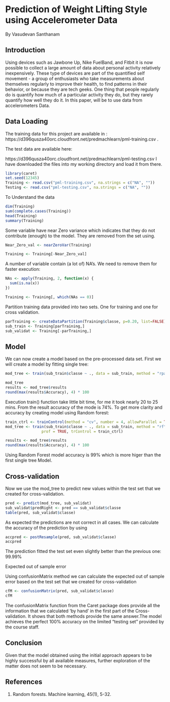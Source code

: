 Prediction of Weight Lifting Style using Accelerometer Data
============================================================
By Vasudevan Santhanam

## Introduction

Using devices such as Jawbone Up, Nike FuelBand, and Fitbit it is now possible to collect a large amount of data about personal activity relatively inexpensively. These type of devices are part of the quantified self movement - a group of enthusiasts who take measurements about themselves regularly to improve their health, to find patterns in their behavior, or because they are tech geeks. One thing that people regularly do is quantify how much of a particular activity they do, but they rarely quantify how well they do it. In this paper, will be to use data from accelerometers Data.

## Data Loading
The training data for this project are available in :  
https://d396qusza40orc.cloudfront.net/predmachlearn/pml-training.csv  . 

The test data are available here: 

https://d396qusza40orc.cloudfront.net/predmachlearn/pml-testing.csv
I have downloaded the files into my  working directory and load it from there.

```r
library(caret)
set.seed(12345)
Training <- read.csv("pml-training.csv", na.strings = c("NA", ""))
Testing <- read.csv("pml-testing.csv", na.strings = c("NA", ""))
```
To Understand the data
```r
dim(Training)
sum(complete.cases(Training))
head(Training)
summary(Training)
```

Some variable have near Zero variance which indicates that they do not contribute (enough) to the model. They are removed from the set using.

```r

Near_Zero_val <- nearZeroVar(Training)

Training <- Training[-Near_Zero_val]

```

A number of variable contain (a lot of) NA's. We need to remove them for faster execution:
```r
NAs <- apply(Training, 2, function(x) {
  sum(is.na(x))
})

Training <- Training[, which(NAs == 0)]
```

Partition training data provided into two sets. One for training and one for cross validation.
```r
parTraining <- createDataPartition(Training$classe, p=0.20, list=FALSE)
sub_train <- Training[parTraining,]
sub_validat <- Training[-parTraining,]
```
## Model

We can now create a model based on the pre-processed data set. First we will create a  model by fitting single tree:
```r
mod_tree <- train(sub_train$classe ~ ., data = sub_train, method = "rpart")

mod_tree
results <- mod_tree$results
round(max(results$Accuracy), 4) * 100
```
Execution  train() function take little bit time, for me it took nearly 20 to 25 mins. From the result accuracy of the mode is 74%.
To get more clarity and accuracy by creating model using Random forest:
```r
train_ctrl <- trainControl(method = "cv", number = 4, allowParallel = TRUE)
mod_tree <- train(sub_train$classe ~ ., data = sub_train, method = "rf", 
                prof = TRUE, trControl = train_ctrl)

results <- mod_tree$results
round(max(results$Accuracy), 4) * 100
```

Using Random Forest model accuracy is 99% which is more higer than the first single tree Model.

## Cross-validation

Now we use the mod_tree to predict new values within the test set that we created for cross-validation.

```r
pred <- predict(mod_tree, sub_validat)
sub_validat$predRight <- pred == sub_validat$classe
table(pred, sub_validat$classe)
```

As expected the predictions are not correct in all cases. We can calculate the accuracy of the prediction by using
```r
accpred <- postResample(pred, sub_validat$classe)
accpred
```
The prediction fitted the test set even slightly better than the previous one: 99.99%

Expected out of sample error

Using confusionMatrix method we can calculate the expected out of sample error based on the test set that we created for cross-validation
```r
cfM <- confusionMatrix(pred, sub_validat$classe)
cfM
```
The confusionMatrix function from the Caret package does provide all the information that we calculated 'by hand' in the first part of the Cross-validation. 
It shows that both methods provide the same answer.The model achieves the perfect 100% accuracy on the limited "testing set"
provided by the course staff.

## Conclusion

Given that the model obtained using the initial approach appears to be highly
successful by all available measures, further exploration of the matter does
not seem to be necessary.

## References

1. Random forests. Machine learning, 45(1), 5-32.






